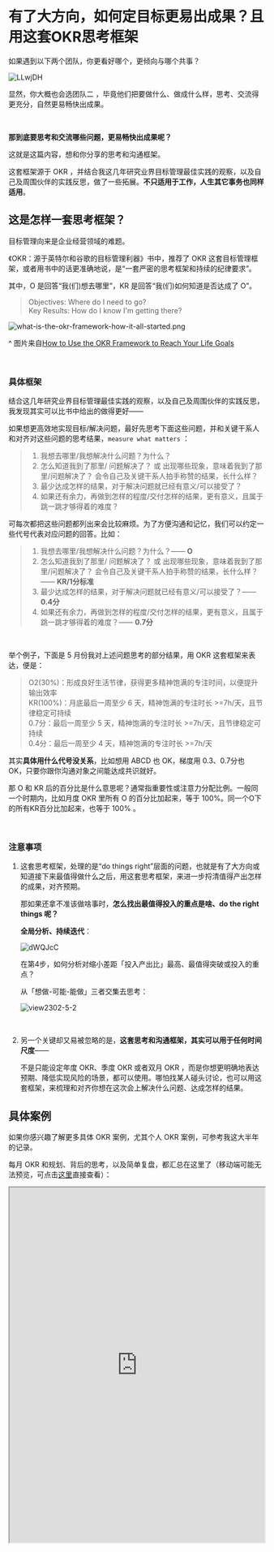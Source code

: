 # 有了大方向，如何定目标更易出成果？且用这套OKR思考框架

如果遇到以下两个团队，你更看好哪个，更倾向与哪个共事？



![LLwjDH](https://cdn.sunnyhuang.net/share/LLwjDH.png  ':size=600')



显然，你大概也会选团队二 ，毕竟他们把要做什么、做成什么样，思考、交流得更充分，自然更易畅快出成果。



<br />



**那到底要思考和交流哪些问题，更易畅快出成果呢？**

这就是这篇内容，想和你分享的思考和沟通框架。

这套框架源于 OKR ，并结合我这几年研究业界目标管理最佳实践的观察，以及自己及周围伙伴的实践反思，做了一些拓展。**不只适用于工作，人生其它事务也同样适用**。



## 这是怎样一套思考框架？

目标管理向来是企业经营领域的难题。

《OKR：源于英特尔和谷歌的目标管理利器》书中，推荐了 OKR 这套目标管理框架，或者用书中的话更准确地说，是“一套严密的思考框架和持续的纪律要求”。

其中，O 是回答“我(们)想去哪里”，KR 是回答“我(们)如何知道是否达成了 O”。

> Objectives: Where do I need to go? <br /> Key Results: How do I know I'm getting there?


![what-is-the-okr-framework-how-it-all-started.png](https://cdn.sunnyhuang.net/clipping/what-is-the-okr-framework-how-it-all-started.png ':size=500')

^ 图片来自[How to Use the OKR Framework to Reach Your Life Goals](https://mint.intuit.com/blog/planning-2/okr-framework/)



<br />



### 具体框架

结合这几年研究业界目标管理最佳实践的观察，以及自己及周围伙伴的实践反思，我发现其实可以比书中给出的做得更好—— 

如果想更高效地实现目标/解决问题，最好先思考下面这些问题，并和关键干系人和对齐对这些问题的思考结果，`measure what matters` ：

> 1. 我想去哪里/我想解决什么问题？为什么？
> 2. 怎么知道我到了那里/ 问题解决了？ 或 出现哪些现象，意味着我到了那里/问题解决了？ 会令自己及关键干系人拍手称赞的结果，长什么样？
> 3. 最少达成怎样的结果，对于解决问题就已经有意义/可以接受了？
> 4. 如果还有余力，再做到怎样的程度/交付怎样的结果，更有意义，且属于跳一跳才够得着的难度？

可每次都把这些问题都列出来会比较麻烦。为了方便沟通和记忆，我们可以约定一些代号代表对应问题的回答。比如：

> 1. 我想去哪里/我想解决什么问题？为什么？—— **O**
> 2. 怎么知道我到了那里/ 问题解决了？ 或 出现哪些现象，意味着我到了那里/问题解决了？ 会令自己及关键干系人拍手称赞的结果，长什么样？—— **KR/1分标准**
> 3. 最少达成怎样的结果，对于解决问题就已经有意义/可以接受了？—— **0.4分**
> 4. 如果还有余力，再做到怎样的程度/交付怎样的结果，更有意义，且属于跳一跳才够得着的难度？—— **0.7分**

<br />

举个例子，下面是 5 月份我对上述问题思考的部分结果，用 OKR 这套框架来表达，便是：
    
> O2(30%)：形成良好生活节律，获得更多精神饱满的专注时间，以便提升输出效率   
> KR(100%)：月底最后一周至少 6 天，精神饱满的专注时长 >=7h/天，且节律稳定可持续    
> 0.7分：最后一周至少 5 天，精神饱满的专注时长 >=7h/天，且节律稳定可持续    
> 0.4分：最后一周至少 4 天，精神饱满的专注时长 >=7h/天



其实**具体用什么代号没关系**，比如想用 ABCD 也 OK，梯度用 0.3、0.7分也 OK，只要你跟你沟通对象之间能达成共识就好。




那 O 和 KR 后的百分比是什么意思呢？通常指重要性或注意力分配比例。一般同一个时期内，比如月度 OKR 里所有 O 的百分比加起来，等于 100%。同一个O下的所有KR百分比加起来，也等于 100% 。

<br />



### 注意事项

1. 这套思考框架，处理的是“do things right”层面的问题，也就是有了大方向或知道接下来最值得做什么之后，用这套思考框架，来进一步捋清值得产出怎样的成果，对齐预期。

	那如果还拿不准该做啥事时，**怎么找出最值得投入的重点是啥、do the right things 呢？**

	**全局分析、持续迭代**：

	![dWQJcC](https://cdn.sunnyhuang.net/share/4kINbi.png ':size=600')



	在第4步，如何分析对缩小差距「投入产出比」最高、最值得突破或投入的重点？

	从「想做-可能-能做」三者交集去思考：

	![view2302-5-2](https://cdn.sunnyhuang.net/share/view2302-5-5.png?x-oss-process=image/watermark,t_3,fill_1,padx_200,pady_200,text_6Zeq6Zeq5Lq655Sf,rotate_330 ':size=240')

<br />

2. 另一个关键却又易被忽略的是，**这套思考和沟通框架，其实可以用于任何时间尺度**——

	不是只能设定年度 OKR、季度 OKR 或者双月 OKR ，而是你想更明确地表达预期、降低实现风险的场景，都可以使用。哪怕找某人碰头讨论，也可以用这套框架，来梳理和对齐你想在这次会上解决什么问题、达成怎样的结果。

## 具体案例

如果你感兴趣了解更多具体 OKR 案例，尤其个人 OKR 案例，可参考我这大半年的记录。

每月 OKR 和规划、背后的思考，以及简单复盘，都汇总在这里了（移动端可能无法预览，可点击[这里](https://sunnylife.feishu.cn/wiki/wikcnEy7dsfx0hrcc7RJ123xceg?sheet=FFqkNm)直接查看）：

<iframe title="目标规划&简要复盘索引" src="https://sunnylife.feishu.cn/wiki/wikcnEy7dsfx0hrcc7RJ123xceg?sheet=FFqkNm" width="100%" height="700px" />

## 常见陷阱

陷阱是指那些看似无妨，实则容易栽坑的地方。

这几年观察下来，我发觉新手上路一些常见陷阱如下：

1. O里只有动作，看不出目的、意义或要解决的问题
2. 思考关键结果时，自己空想，闭门造车
3. 思考 OKR 只思考1分标准，不提前思考 0.4和0.7分是什么
4. 思考评分梯度时，按 1分 -> 0.7分 -> 0.4分 的顺序来进行
5. 定出 OKR 后不拆解行动计划，或不复盘调整

如果想直达你感兴趣的部分，点击右侧目录：D

### ❌1. O里只有动作，看不出目的、意义或要解决的问题

不少伙伴，O 写得非常简短，比如：
- 提升写作能力
- 养成输出习惯
- 有稳定频率的内容作品输出

这么列 O 有什么问题呢？

首先，很容易动力不足或茫然——到底我们为什么要 “提升写作能力”或“养成输出习惯”或“有稳定频率的内容作品输出”？想解决的问题或动力来源是什么？这个问题不明确，很容易做着做着就没了动力。

其次，从这样的 O ，没有体现想解决什么问题，很难评估怎样算达成、KR 定得是否合理。比如“提升写作能力”，到底提升到什么程度就够？又如“养成输出习惯”，到底怎样的输出习惯是有意义的关键结果？是每天写一张卡片，还是每周 3 篇文章？为什么？



此时合理的方式，是把下个阶段要解决的关键问题、想实现的目的，体现在 O 里。比如“大幅提升输出速度，以便进行更多有效实验”，或者“形成良好生活节律，获得更多精神饱满的专注时间，以便提升输出效率”。



#### 小锦囊

O 的表达，可参考以下结构：

> O = what(想做什么) + why(为什么想做)



**结构一：**

> O = what(副词+动词+名词) + why(动词+名词)

比如：

- O: 大幅提升输出速度，以便进行更多有效实验
- O: 进一步捋清人生三问并输出成文，让行动更坚定并更易获得帮助



**结构二：**

> O = what(动词+形容词+名词) + why(动词+名词)

比如：

- O: 形成良好生活节律，获得更多精神饱满的专注时间，以便提升输出效率
- O: 个人输入输出进入良性运转，加速积累信任

### ❌2. 思考关键结果时，自己空想，闭门造车

不少伙伴，习惯一上来拍脑袋制定 OKR ，直接根据已有认知先定个关键结果，然后迅速开动。这样不是不可以，只是如果只根据既有认知设定目标、解决问题，容易闭门造车、事倍功半。

一般更高效的方式，是先去做研究——快速研究一下业界解决同类问题的最佳实践，或去访谈关键干系人了解预期。当然，最好两者都做。

先做研究，一方面有助于站在他人的肩膀上，制定出更有价值的关键结果、更合理的挑战难度，另一方面，也有助于我们思索出更靠谱的行动方案、更易获得支持，从而更有可能交付好结果、创造大价值。



#### 小锦囊

- 如何研究最佳实践，可参考[实践攻略：借鉴最佳实践，提升解法质量](/project-meta/p2)
- 如何访谈关键干系人了解预期？可参考[启动新项目，如何设定项目目标? · 项目需求采集问题清单](/guides/pm-pre)




### ❌3. 思考 OKR 只思考 1 分标准，不提前思考 0.4和0.7分是什么

这其实错过了这套思考框架的一大精髓——毕竟1分标准正常来说是非常有挑战的，很难完全实现。思考 0.4 分，其实是倒逼我们去思考 MVP（Minimum Viable Product） ，即到底最小要先保证交付怎样的价值——最少先交付怎样的结果，对于要解决的问题就已经有意义/可以接受了？这让我们能在有限的时间和资源下，更易**抓重点**。

![mvp1.jpeg](https://cdn.sunnyhuang.net/clipping/mvp1.jpeg)

> **A minimum viable product (MVP) is not always a smaller/cheaper version of your final product. It’s something that helps you validate the core.**——Steve Blank （上图和这段摘录来自 [Minimum Viable Product (MVP) - unnecessary jargon of the startup world? | Nestholma Blog](http://web.archive.org/web/20171018022638/https://nestholma.com/blog/minimum-viable-product-mvp-useless-jargon-startup-world/)）


设定三档梯度，也更易满足人类“[自主(autonomy)](https://selfdeterminationtheory.org/the-theory/)”的心理需求，更易激发内在动机，提升目标达成概率。


#### 小锦囊

目标也是值得动态调整、渐进明细的——如果刚开始我们很难想清楚评分梯度如何设定，可以先列出目前想到的，再根据进展及时迭代。

比如下面这是我4月的 OKR ，月初时对于 0.7 分定为什么难以明确，随着探索过程越来越清楚下一个要解决的关键挑战是什么后，再迭代就好。


> O2(30%). 大幅提升输出速度，以便进行更多有效实验<br />
> KR1(100%). 已有积累型内容，由到 4h/千字 提升到 2h/千字；新创作型内容，能达到 4h/千字<br />
> **0.7 分：到了月底最后几天，能 5 分钟内进入写作状态，并……（具体是什么，待后续发现明显的改进空间后更新）** <br />
> 0.4 分：到了月底最后几天，能 5 分钟内进入写作状态，很少磨磨蹭蹭
>
> 备注：
> 1. 这里的时长，统计的是快写慢改到文章变动不大时，加起来的总计耗时。
> 统计的字数，是快写慢改到文章变动不大时，文章的最终字数。
> 2. 最后 KR 的达成情况，以月末的最后 2-3 篇文章来评估。
> 3. 具体的 KR 内容，会根据后续练习进展持续迭代。
> 4. 为什么不用博文发布数量或频率来衡量？为了避免自己为了达成目标而动作变形，比如只写短小的博文凑数。








### ❌4. 思考评分梯度时，按 1分 -> 0.7分 -> 0.4分 的顺序来进行

其实更轻松有效的顺序是，1分 -> 0.4分 -> 0.7分。即思考完最期待的状态，就思考 MVP ，然后再看0.7分定在哪里，是跳一跳够得着的挑战难度或下一个更有意义的结果，这样会更容易去找到合理的梯度。



#### 小锦囊

如何高效思考 OKR 中的评分梯度，尤其是做项目的时候？

可参考这份问题清单：[启动新项目，如何设定项目目标? · 项目需求采集问题清单](/guides/pm-pre)。虽然这些问题是用于访谈干系人了解预期的，其实同样适用于自问自答，梳理自己对自己的期待。






### ❌5. 定出 OKR 后不拆解行动计划，或不及时复盘调整

如果你真的很想实现目标，请不要忽略梳理行动计划——醒醒，大部分目标都不是许个愿就能实现的。

总之，定出目标后，如果不拆解行动计划到「天」这个粒度，也不定期回顾，大部分人基本转头就会把目标忘得一干二净，即使制定目标时诚诚恳恳。

那具体如何梳理行动思路和计划？

#### 小锦囊

我实践下来发觉比较好用的方法和经验如下：

- [实践攻略：借鉴最佳实践，提升解法质量](/project-meta/p2)
- [启动新项目，如何设定项目目标? · 项目需求采集问题清单](/guides/pm-pre)


此外，如果你真的很希望达成这个目标，把目标拆解到日目标计划，还请别忘了及时复盘反思、调整下一步行动。

---

以上。如果你有任何疑问建议，欢迎随时交流，一起迭代完善这些工具方法 ^_^

<br />


[![post230911-1](https://cdn.sunnyhuang.net/share/post240331-3.jpg)](/)